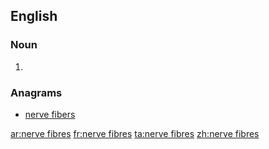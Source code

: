 ==English==

===Noun===
{{head|en|head=[[nerve]] [[fibres]]}}

# {{plural of|nerve fibre}}

===Anagrams===
* [[nerve fibers#English|nerve fibers]]

[[ar:nerve fibres]]
[[fr:nerve fibres]]
[[ta:nerve fibres]]
[[zh:nerve fibres]]
